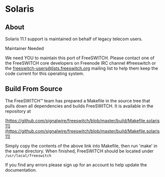 
# Solaris 

 

## About

Solaris 11.1 support is maintained on behalf of legacy telecom users.

  
Maintainer Needed

We need YOU to maintain this port of FreeSWITCH. Please contact one of the FreeSWITCH core developers on Freenode IRC channel #freeswitch or the [freeswitch-users@lists.freeswitch.org](mailto:freeswitch-users@lists.freeswitch.org) mailing list to help them keep the code current for this operating system.

  
## Build From Source

The FreeSWITCH™ team has prepared a Makefile in the source tree that pulls down all dependencies and builds FreeSWITCH. It is available in the repository at

[https://github.com/signalwire/freeswitch/blob/master/build/Makefile.solaris11](https://github.com/signalwire/freeswitch/blob/master/build/Makefile.solaris11)

Simply copy the contents of the above link into Makefile, then run 'make' in the same directory. When finished, FreeSWITCH should be located under `/usr/local/freeswitch`

If you find any errors please sign up for an account to help update the documentation.

  

